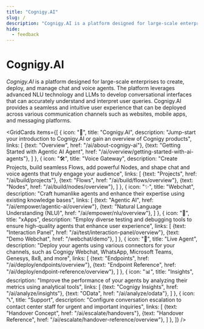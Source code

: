 ```yaml
---
title: "Cognigy.AI"
slug: /
description: "Cognigy.AI is a platform designed for large-scale enterprises to create, deploy, and manage chat and voice agents. The platform leverages advanced NLU technology and LLMs to develop conversational interfaces that can accurately understand and interpret user queries."
hide:
  - feedback
---
```



# Cognigy.AI

_Cognigy.AI_ is a platform designed for large-scale enterprises to create, deploy, and manage chat and voice agents.
The platform leverages advanced NLU technology and LLMs to develop conversational interfaces that can accurately understand and interpret user queries. 
Cognigy.AI provides a seamless and intuitive user experience that can be deployed across various communication channels such as websites, mobile apps, and messaging platforms.

<GridCards items={[
  {
    icon: "👋",
    title: "Cognigy.AI",
    description: "Jump-start your introduction to Cognigy.AI or gain an overview of Cognigy products",
    links: [
      {text: "Overview", href: "/ai/about-cognigy-ai"},
      {text: "Getting Started with Agentic AI Agent", href: "/ai/overview/getting-started-with-ai-agents"},
    ]
  },
  {
    icon: "🛠️",
    title: "Voice Gateway",
    description: "Create Projects, build seamless Flows, add powerful Nodes, and shape chat and voice agents that truly engage your audience",
    links: [
      {text: "Projects", href: "/ai/build/projects"},
      {text: "Flows", href: "/ai/build/flows/overview"},
      {text: "Nodes", href: "/ai/build/nodes/overview"},
    ]
  },
  {
    icon: "✨",
    title: "Webchat",
    description: "Craft humanlike agents and enhance their expertise using existing knowledge bases",
    links: [
      {text: "Agentic AI", href: "/ai/empower/agentic-ai/overview"},
      {text: "Natural Language Understanding (NLU)", href: "/ai/empower/nlu/overview"},
    ]
  },
  {
    icon: "🧪",
    title: "xApps",
    description: "Employ diverse testing and debugging tools to ensure high-quality agents that enhance user experience",
    links: [
      {text: "Interaction Panel", href: "/ai/test/interaction-panel/overview"},
      {text: "Demo Webchat", href: "/webchat/demo"},
    ]
  },
  {
    icon: "🚀",
    title: "Live Agent",
    description: "Deploy your agents using various connectors for your channels, such as Cognigy Webchat, WhatsApp, Microsoft Teams, Genesys, 8x8, and more",
    links: [
      {text: "Endpoints", href: "/ai/deploy/endpoints/overview"},
      {text: "Endpoint Reference", href: "/ai/deploy/endpoint-reference/overview"},
    ]
  },
  {
    icon: "📊",
    title: "Insights",
    description: "Improve the performance of your agents by analyzing their metrics using analytical tools",
    links: [
      {text: "Cognigy Insights", href: "/ai/analyze/insights"},
      {text: "OData", href: "/ai/analyze/odata"},
    ]
  },
  {
    icon: "📞",
    title: "Support",
    description: "Configure conversation escalation to contact center staff for urgent and important inquiries",
    links: [
      {text: "Handover Concept", href: "/ai/escalate/handovers"},
      {text: "Handover Reference", href: "/ai/escalate/handover-reference/overview"},
    ]
  },
]} /> 